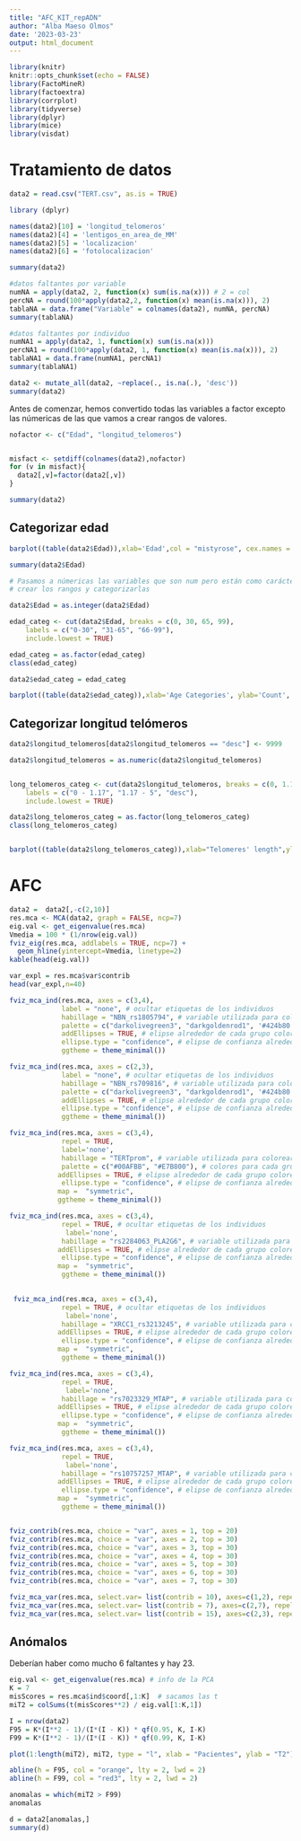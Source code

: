 ---
title: "AFC_KIT_repADN"
author: "Alba Maeso Olmos"
date: '2023-03-23'
output: html_document
---

```{r}
library(knitr)
knitr::opts_chunk$set(echo = FALSE)
library(FactoMineR)
library(factoextra)
library(corrplot)
library(tidyverse)
library(dplyr)
library(mice)
library(visdat)
```


# Tratamiento de datos

```{r}
data2 = read.csv("TERT.csv", as.is = TRUE)

```


```{r}
library (dplyr)

names(data2)[10] = 'longitud_telomeros'
names(data2)[4] = 'lentigos_en_area_de_MM'
names(data2)[5] = 'localizacion'
names(data2)[6] = 'fotolocalizacion'

summary(data2)

```

```{r}
#datos faltantes por variable
numNA = apply(data2, 2, function(x) sum(is.na(x))) # 2 = col
percNA = round(100*apply(data2,2, function(x) mean(is.na(x))), 2)
tablaNA = data.frame("Variable" = colnames(data2), numNA, percNA)
summary(tablaNA)

#datos faltantes por individuo
numNA1 = apply(data2, 1, function(x) sum(is.na(x)))
percNA1 = round(100*apply(data2, 1, function(x) mean(is.na(x))), 2)
tablaNA1 = data.frame(numNA1, percNA1)
summary(tablaNA1)
```

```{r}
data2 <- mutate_all(data2, ~replace(., is.na(.), 'desc'))
summary(data2)
```

Antes de comenzar, hemos convertido todas las variables a factor excepto las númericas de las que vamos a crear rangos de valores.

```{r}
nofactor <- c("Edad", "longitud_telomeros")


misfact <- setdiff(colnames(data2),nofactor)
for (v in misfact){
  data2[,v]=factor(data2[,v])
}
```


```{r}
summary(data2)

```
## Categorizar edad

```{r Distribución Edad}
barplot((table(data2$Edad)),xlab='Edad',col = "mistyrose", cex.names = 0.7)

summary(data2$Edad)

```

```{r Crear rangos para las variable Edad y nueva distribución}

# Pasamos a númericas las variables que son num pero están como carácter para poder
# crear los rangos y categorizarlas

data2$Edad = as.integer(data2$Edad)

edad_categ <- cut(data2$Edad, breaks = c(0, 30, 65, 99),
    labels = c("0-30", "31-65", "66-99"),
    include.lowest = TRUE)

edad_categ = as.factor(edad_categ)
class(edad_categ)

data2$edad_categ = edad_categ

barplot((table(data2$edad_categ)),xlab='Age Categories', ylab='Count', cex.names=0.7, col='#F8766D', ylim=c(0,80), border=NA)

```
## Categorizar longitud telómeros

```{r Categorizar longitud_telomeros}

data2$longitud_telomeros[data2$longitud_telomeros == "desc"] <- 9999

data2$longitud_telomeros = as.numeric(data2$longitud_telomeros)


long_telomeros_categ <- cut(data2$longitud_telomeros, breaks = c(0, 1.17, 5, Inf),
    labels = c("0 - 1.17", "1.17 - 5", "desc"),
    include.lowest = TRUE)

data2$long_telomeros_categ = as.factor(long_telomeros_categ)
class(long_telomeros_categ)


barplot((table(data2$long_telomeros_categ)),xlab="Telomeres' length",ylab='Count', cex.names = 0.7, col='#00BFC4', ylim=c(0,70), border=NA)

```

# AFC

```{r}
data2 =  data2[,-c(2,10)]
res.mca <- MCA(data2, graph = FALSE, ncp=7)
eig.val <- get_eigenvalue(res.mca) 
Vmedia = 100 * (1/nrow(eig.val))
fviz_eig(res.mca, addlabels = TRUE, ncp=7) +
  geom_hline(yintercept=Vmedia, linetype=2)
kable(head(eig.val))
```

```{r}

var_expl = res.mca$var$contrib
head(var_expl,n=40)
```

```{r}
fviz_mca_ind(res.mca, axes = c(3,4),
             label = "none", # ocultar etiquetas de los individuos
             habillage = "NBN_rs1805794", # variable utilizada para colorear 
             palette = c("darkolivegreen3", "darkgoldenrod1", '#424b80', 'red'),
             addEllipses = TRUE, # elipse alrededor de cada grupo coloreado
             ellipse.type = "confidence", # elipse de confianza alrededor del punto medio
             ggtheme = theme_minimal()) 
```

```{r}
fviz_mca_ind(res.mca, axes = c(2,3),
             label = "none", # ocultar etiquetas de los individuos
             habillage = "NBN_rs709816", # variable utilizada para colorear 
             palette = c("darkolivegreen3", "darkgoldenrod1", '#424b80', 'white'),
             addEllipses = TRUE, # elipse alrededor de cada grupo coloreado
             ellipse.type = "confidence", # elipse de confianza alrededor del punto medio
             ggtheme = theme_minimal()) 
```

```{r}

fviz_mca_ind(res.mca, axes = c(3,4),
             repel = TRUE,
             label='none',
             habillage = "TERTprom", # variable utilizada para colorear
             palette = c("#00AFBB", "#E7B800"), # colores para cada grupo
            addEllipses = TRUE, # elipse alrededor de cada grupo coloreado
             ellipse.type = "confidence", # elipse de confianza alrededor del   
            map =  "symmetric",
            ggtheme = theme_minimal())

fviz_mca_ind(res.mca, axes = c(3,4),
             repel = TRUE, # ocultar etiquetas de los individuos
              label='none',
             habillage = "rs2284063_PLA2G6", # variable utilizada para colorear
            addEllipses = TRUE, # elipse alrededor de cada grupo coloreado
             ellipse.type = "confidence", # elipse de confianza alrededor del punto medio
            map =  "symmetric",
             ggtheme = theme_minimal())

 
 fviz_mca_ind(res.mca, axes = c(3,4),
             repel = TRUE, # ocultar etiquetas de los individuos
              label='none',
             habillage = "XRCC1_rs3213245", # variable utilizada para colorear
            addEllipses = TRUE, # elipse alrededor de cada grupo coloreado
             ellipse.type = "confidence", # elipse de confianza alrededor del punto medio
            map =  "symmetric",
             ggtheme = theme_minimal())

fviz_mca_ind(res.mca, axes = c(3,4),
             repel = TRUE,
              label='none',
             habillage = "rs7023329_MTAP", # variable utilizada para colorear
            addEllipses = TRUE, # elipse alrededor de cada grupo coloreado
             ellipse.type = "confidence", # elipse de confianza alrededor del  
            map =  "symmetric",
             ggtheme = theme_minimal())

fviz_mca_ind(res.mca, axes = c(3,4),
             repel = TRUE,
              label='none',
             habillage = "rs10757257_MTAP", # variable utilizada para colorear
            addEllipses = TRUE, # elipse alrededor de cada grupo coloreado
             ellipse.type = "confidence", # elipse de confianza alrededor del  
            map =  "symmetric",
             ggtheme = theme_minimal())



```





```{r}

fviz_contrib(res.mca, choice = "var", axes = 1, top = 20)
fviz_contrib(res.mca, choice = "var", axes = 2, top = 30)
fviz_contrib(res.mca, choice = "var", axes = 3, top = 30)
fviz_contrib(res.mca, choice = "var", axes = 4, top = 30)
fviz_contrib(res.mca, choice = "var", axes = 5, top = 30)
fviz_contrib(res.mca, choice = "var", axes = 6, top = 30)
fviz_contrib(res.mca, choice = "var", axes = 7, top = 30)

```


```{r}

fviz_mca_var(res.mca, select.var= list(contrib = 10), axes=c(1,2), repel=TRUE, xlim=c(-1,11), ylim=c(-2.5, 11))
fviz_mca_var(res.mca, select.var= list(contrib = 7), axes=c(2,7), repel=TRUE)
fviz_mca_var(res.mca, select.var= list(contrib = 15), axes=c(2,3), repel=TRUE, xlim=c(-1,11), ylim=c(-2.5, 11))

```

## Anómalos

Deberían haber como mucho 6 faltantes y hay 23.

```{r }
eig.val <- get_eigenvalue(res.mca) # info de la PCA
K = 7
misScores = res.mca$ind$coord[,1:K]  # sacamos las t
miT2 = colSums(t(misScores**2) / eig.val[1:K,1])

I = nrow(data2)
F95 = K*(I**2 - 1)/(I*(I - K)) * qf(0.95, K, I-K)
F99 = K*(I**2 - 1)/(I*(I - K)) * qf(0.99, K, I-K)

plot(1:length(miT2), miT2, type = "l", xlab = "Pacientes", ylab = "T2")

abline(h = F95, col = "orange", lty = 2, lwd = 2)
abline(h = F99, col = "red3", lty = 2, lwd = 2)

anomalas = which(miT2 > F99)
anomalas

```


```{r }

d = data2[anomalas,]
summary(d)

```
 






